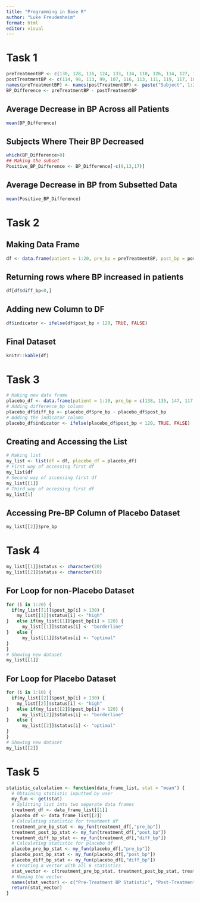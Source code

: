 ```yaml
---
title: "Programming in Base R"
author: "Luke Freudenheim"
format: html
editor: visual
---
```


# Task 1

``` r
preTreatmentBP <- c(130, 128, 116, 124, 133, 134, 118, 126, 114, 127, 141, 138, 128, 140, 137, 131, 120, 128, 139, 135)
postTreatmentBP <- c(114, 98, 113, 99, 107, 116, 113, 111, 119, 117, 101, 119, 130, 122, 106, 106, 124, 102, 117, 113)
names(preTreatmentBP) <- names(postTreatmentBP) <- paste("Subject", 1:20, sep = "_")
BP_Difference <- preTreatmentBP - postTreatmentBP
```

## Average Decrease in BP Across all Patients

``` r
mean(BP_Difference)
```

## Subjects Where Their BP Decreased

``` r
which(BP_Difference>0)
## Making the subset
Positive_BP_Difference <- BP_Difference[-c(9,13,17)]
```

## Average Decrease in BP from Subsetted Data

``` r
mean(Positive_BP_Difference)
```

# Task 2

## Making Data Frame

``` r
df <- data.frame(patient = 1:20, pre_bp = preTreatmentBP, post_bp = postTreatmentBP, diff_bp = BP_Difference)
```

## Returning rows where BP increased in patients

``` r
df[df$diff_bp<0,]
```

## Adding new Column to DF

``` r
df$indicator <- ifelse(df$post_bp < 120, TRUE, FALSE)
```

## Final Dataset

``` r
knitr::kable(df)
```

# Task 3

``` r
# Making new data frame
placebo_df <- data.frame(patient = 1:10, pre_bp = c(138, 135, 147, 117, 152, 134, 114, 121, 131, 130), post_bp = c(105, 136, 123, 130, 134, 143, 135, 139, 120, 124))
# Adding difference_bp column
placebo_df$diff_bp <- placebo_df$pre_bp - placebo_df$post_bp
# Adding the indicator column
placebo_df$indicator <- ifelse(placebo_df$post_bp < 120, TRUE, FALSE)
```

## Creating and Accessing the List

``` r
# Making list
my_list <- list(df = df, placebo_df = placebo_df)
# First way of accessing first df
my_list$df
# Second way of accessing first df
my_list[[1]]
# Third way of accessing first df
my_list[1]
```

## Accessing Pre-BP Column of Placebo Dataset

``` r
my_list[[2]]$pre_bp
```

# Task 4

``` r
my_list[[1]]$status <- character(20)
my_list[[2]]$status <- character(10)
```

## For Loop for non-Placebo Dataset

``` r
for (i in 1:20) {
  if(my_list[[1]]$post_bp[i] > 130) {
    my_list[[1]]$status[i] <- "high"
}   else if(my_list[[1]]$post_bp[i] > 120) {
      my_list[[1]]$status[i] <- "borderline"
}   else {
      my_list[[1]]$status[i] <- "optimal"
}
}
# Showing new dataset
my_list[[1]]
```

## For Loop for Placebo Dataset

``` r
for (i in 1:10) {
  if(my_list[[2]]$post_bp[i] > 130) {
    my_list[[2]]$status[i] <- "high"
}   else if(my_list[[2]]$post_bp[i] > 120) {
      my_list[[2]]$status[i] <- "borderline"
}   else {
      my_list[[2]]$status[i] <- "optimal"
}
}
# Showing new dataset
my_list[[2]]
```

# Task 5

``` r
statistic_calculation <- function(data_frame_list, stat = "mean") {
  # Obtaining statistic inputted by user
  my_fun <- get(stat)
  # Splitting list into two separate data frames
  treatment_df <- data_frame_list[[1]]
  placebo_df <- data_frame_list[[2]]
  # Calculating statistic for treatment df
  treatment_pre_bp_stat <- my_fun(treatment_df[,"pre_bp"])
  treatment_post_bp_stat <- my_fun(treatment_df[,"post_bp"])
  treatment_diff_bp_stat <- my_fun(treatment_df[,"diff_bp"])
  # Calculating statistic for placebo df
  placebo_pre_bp_stat <- my_fun(placebo_df[,"pre_bp"])
  placebo_post_bp_stat <- my_fun(placebo_df[,"post_bp"])
  placebo_diff_bp_stat <- my_fun(placebo_df[,"diff_bp"])
  # Creating a vector with all 6 statistics
  stat_vector <- c(treatment_pre_bp_stat, treatment_post_bp_stat, treatment_diff_bp_stat, placebo_pre_bp_stat, placebo_post_bp_stat, placebo_diff_bp_stat)
  # Naming the vector
  names(stat_vector) <- c("Pre-Treatment BP Statistic", "Post-Treatment BP Statistic", "Difference (Pre-Post) Treatment BP Statistic", "Pre-Placebo BP Statistic", "Post-Placebo BP Statistic", "Difference (Pre-Post) Placebo BP Statistic")
  return(stat_vector)
}
```